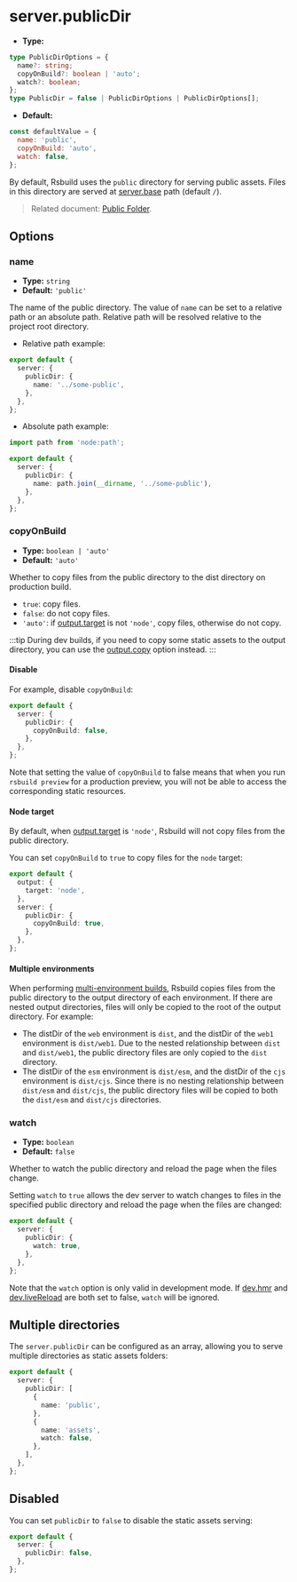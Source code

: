 # server.publicDir

- **Type:**

```ts
type PublicDirOptions = {
  name?: string;
  copyOnBuild?: boolean | 'auto';
  watch?: boolean;
};
type PublicDir = false | PublicDirOptions | PublicDirOptions[];
```

- **Default:**

```js
const defaultValue = {
  name: 'public',
  copyOnBuild: 'auto',
  watch: false,
};
```

By default, Rsbuild uses the `public` directory for serving public assets. Files in this directory are served at [server.base](/config/server/base) path (default `/`).

> Related document: [Public Folder](/guide/basic/static-assets#public-folder).

## Options

### name

- **Type:** `string`
- **Default:** `'public'`

The name of the public directory. The value of `name` can be set to a relative path or an absolute path. Relative path will be resolved relative to the project root directory.

- Relative path example:

```ts title="rsbuild.config.ts"
export default {
  server: {
    publicDir: {
      name: '../some-public',
    },
  },
};
```

- Absolute path example:

```ts
import path from 'node:path';

export default {
  server: {
    publicDir: {
      name: path.join(__dirname, '../some-public'),
    },
  },
};
```

### copyOnBuild

- **Type:** `boolean | 'auto'`
- **Default:** `'auto'`

Whether to copy files from the public directory to the dist directory on production build.

- `true`: copy files.
- `false`: do not copy files.
- `'auto'`: if [output.target](/config/output/target) is not `'node'`, copy files, otherwise do not copy.

:::tip
During dev builds, if you need to copy some static assets to the output directory, you can use the [output.copy](/config/output/copy) option instead.
:::

#### Disable

For example, disable `copyOnBuild`:

```ts title="rsbuild.config.ts"
export default {
  server: {
    publicDir: {
      copyOnBuild: false,
    },
  },
};
```

Note that setting the value of `copyOnBuild` to false means that when you run `rsbuild preview` for a production preview, you will not be able to access the corresponding static resources.

#### Node target

By default, when [output.target](/config/output/target) is `'node'`, Rsbuild will not copy files from the public directory.

You can set `copyOnBuild` to `true` to copy files for the `node` target:

```ts title="rsbuild.config.ts"
export default {
  output: {
    target: 'node',
  },
  server: {
    publicDir: {
      copyOnBuild: true,
    },
  },
};
```

#### Multiple environments

When performing [multi-environment builds](/guide/advanced/environments), Rsbuild copies files from the public directory to the output directory of each environment. If there are nested output directories, files will only be copied to the root of the output directory. For example:

- The distDir of the `web` environment is `dist`, and the distDir of the `web1` environment is `dist/web1`. Due to the nested relationship between `dist` and `dist/web1`, the public directory files are only copied to the `dist` directory.
- The distDir of the `esm` environment is `dist/esm`, and the distDir of the `cjs` environment is `dist/cjs`. Since there is no nesting relationship between `dist/esm` and `dist/cjs`, the public directory files will be copied to both the `dist/esm` and `dist/cjs` directories.

### watch

- **Type:** `boolean`
- **Default:** `false`

Whether to watch the public directory and reload the page when the files change.

Setting `watch` to `true` allows the dev server to watch changes to files in the specified public directory and reload the page when the files are changed:

```ts title="rsbuild.config.ts"
export default {
  server: {
    publicDir: {
      watch: true,
    },
  },
};
```

Note that the `watch` option is only valid in development mode. If [dev.hmr](/config/dev/hmr) and [dev.liveReload](/config/dev/live-reload) are both set to false, `watch` will be ignored.

## Multiple directories

The `server.publicDir` can be configured as an array, allowing you to serve multiple directories as static assets folders:

```ts title="rsbuild.config.ts"
export default {
  server: {
    publicDir: [
      {
        name: 'public',
      },
      {
        name: 'assets',
        watch: false,
      },
    ],
  },
};
```

## Disabled

You can set `publicDir` to `false` to disable the static assets serving:

```ts title="rsbuild.config.ts"
export default {
  server: {
    publicDir: false,
  },
};
```
